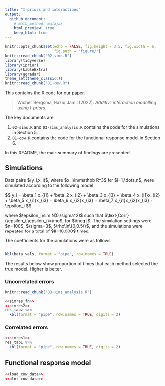 ```yaml
---
title: "I-priors and interactions"
output: 
  github_document:
    # math_method: mathjax
    html_preview: true
    keep_html: true
---
```


```r
knitr::opts_chunk$set(echo = FALSE, fig.height = 3.5, fig.width = 6, 
                      fig.path = "figure/")
knitr::read_chunk("02-sims.R")
library(tidyverse)
library(iprior)
library(kableExtra)
library(ggradar)
theme_set(theme_classic())
knitr::read_chunk("01-cow.R")
```

This contains the R code for our paper.

> Wicher Bergsma, Haziq Jamil (2022). *Additive interaction modelling using I-priors*.

The key documents are

1.  `02-sims.R` and `03-sims_analysis.R` contains the code for the simulations in Section 5.
2.  `01-cow.R` contains the code for the functional response model in Section 6.

In this README, the main summary of findings are presented.

## Simulations

Data pairs \$(y_i,x_i)\$, where \$x_i\\in\\mathbb R^3\$ for \$i=1,\\dots,n\$, were simulated according to the following model

\$$
y_i = \\beta_1 x_{i1} + \\beta_2 x_{i2} + \\beta_3 x_{i3} + \\beta_4 x_{i1}x_{i2} + \\beta_5 x_{i1}x_{i3} + \\beta_6 x_{i2}x_{i3} + \\beta_7 x_{i1}x_{i2}x_{i3} + \\epsilon_i
\$$

where \$\\epsilon_i\\sim N(0,\\sigma^2)\$ such that \$\\text{Corr}(\\epsilon_i,\\epsilon_j)=\\rho\$, for \$i\\neq j\$. The simulation settings were \$n=100\$, \$\\sigma=3\$, \$\\rho\\in\\{0,0.5\\}\$, and the simulations were repeated for a total of \$B=10,000\$ times.

The coefficients for the simulations were as follows.

```r
```

```r
kbl(beta_vals, format = "pipe", row.names = TRUE)
```

The results below show proportion of times that each method selected the true model. Higher is better.

### Uncorrelated errors

```r
knitr::read_chunk("03-sims_analysis.R")
```

```r
<<simres_fn>>
<<simres2>>
res_tab2 %>%
  kbl(format = "pipe", row.names = TRUE, digits = 2)
```

### Correlated errors


```r
<<simres1>>
res_tab1 %>%
  kbl(format = "pipe", row.names = TRUE, digits = 2)
```

## Functional response model

```r
<<load_cow_data>>
<<plot_cow_data>>
```












